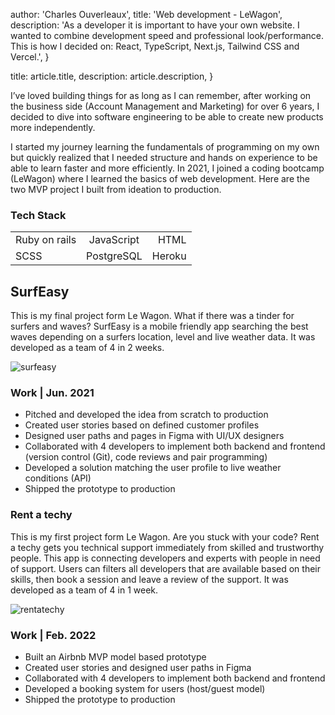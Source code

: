 
  author: 'Charles Ouverleaux',
  title: 'Web development - LeWagon',
  description:
    'As a developer it is important to have your own website. I wanted to combine development speed and professional look/performance. This is how I decided on: React, TypeScript, Next.js, Tailwind CSS and Vercel.',
}

  title: article.title,
  description: article.description,
}


I’ve loved building things for as long as I can remember, after working on the business side (Account Management and Marketing) for over 6 years, I decided to dive into software engineering to be able to create new products more independently.

I started my journey learning the fundamentals of programming on my own but quickly realized that I needed structure and hands on experience to be able to learn faster and more efficiently. In 2021, I joined a coding bootcamp (LeWagon) where I learned the basics of web development. Here are the two MVP project I built from ideation to production.

### Tech Stack

|               |            |        |
| :------------ | :--------: | -----: |
| Ruby on rails | JavaScript |   HTML |
| SCSS          | PostgreSQL | Heroku |

## SurfEasy

This is my final project form Le Wagon. What if there was a tinder for surfers and waves? SurfEasy is a mobile friendly app searching the best waves depending on a surfers location, level and live weather data. It was developed as a team of 4 in 2 weeks.

<Image src={surfeasy} alt="surfeasy" />

### Work | Jun. 2021

- Pitched and developed the idea from scratch to production
- Created user stories based on defined customer profiles
- Designed user paths and pages in Figma with UI/UX designers
- Collaborated with 4 developers to implement both backend and frontend (version control (Git), code reviews and pair programming)
- Developed a solution matching the user profile to live weather conditions (API)
- Shipped the prototype to production

### Rent a techy

This is my first project form Le Wagon. Are you stuck with your code? Rent a techy gets you technical support immediately from skilled and trustworthy people. This app is connecting developers and experts with people in need of support. Users can filters all developers that are available based on their skills, then book a session and leave a review of the support. It was developed as a team of 4 in 1 week.

<Image src={rentatechy} alt="rentatechy" />

### Work | Feb. 2022

- Built an Airbnb MVP model based prototype
- Created user stories and designed user paths in Figma
- Collaborated with 4 developers to implement both backend and frontend
- Developed a booking system for users (host/guest model)
- Shipped the prototype to production
